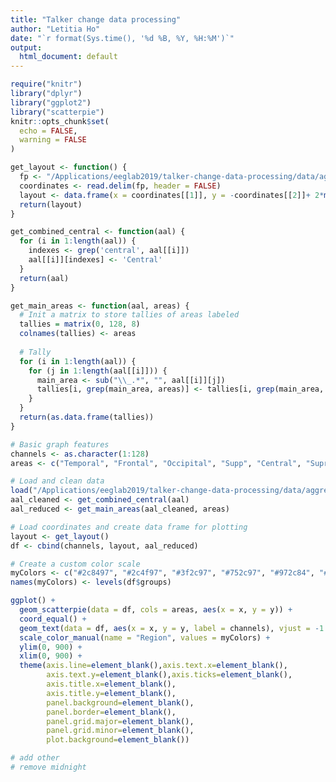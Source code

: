 ```yaml
---
title: "Talker change data processing"
author: "Letitia Ho"
date: "`r format(Sys.time(), '%d %B, %Y, %H:%M')`"
output:
  html_document: default
---
```


```r
require("knitr")
library("dplyr")
library("ggplot2")
library("scatterpie")
knitr::opts_chunk$set(
  echo = FALSE,
  warning = FALSE
) 
```

```r
get_layout <- function() { 
  fp <- "/Applications/eeglab2019/talker-change-data-processing/data/aggregate/electrode_points"
  coordinates <- read.delim(fp, header = FALSE)
  layout <- data.frame(x = coordinates[[1]], y = -coordinates[[2]]+ 2*mean(coordinates[[2]])) # flip y coords
  return(layout)
}

get_combined_central <- function(aal) {
  for (i in 1:length(aal)) {
    indexes <- grep('central', aal[[i]])
    aal[[i]][indexes] <- 'Central'
  }
  return(aal)
}

get_main_areas <- function(aal, areas) {
  # Init a matrix to store tallies of areas labeled
  tallies = matrix(0, 128, 8) 
  colnames(tallies) <- areas
  
  # Tally
  for (i in 1:length(aal)) {
    for (j in 1:length(aal[[i]])) {
      main_area <- sub("\\_.*", "", aal[[i]][j])
      tallies[i, grep(main_area, areas)] <- tallies[i, grep(main_area, areas)] + 1
    }
  }
  return(as.data.frame(tallies))
}
```

```r
# Basic graph features
channels <- as.character(1:128)
areas <- c("Temporal", "Frontal", "Occipital", "Supp", "Central", "SupraMarginal", "Angular", "Parietal")

# Load and clean data
load("/Applications/eeglab2019/talker-change-data-processing/data/aggregate/mni_coordinates_areas_aal.Rdata")
aal_cleaned <- get_combined_central(aal)
aal_reduced <- get_main_areas(aal_cleaned, areas)

# Load coordinates and create data frame for plotting
layout <- get_layout()
df <- cbind(channels, layout, aal_reduced)

# Create a custom color scale
myColors <- c("#2c8497", "#2c4f97", "#3f2c97", "#752c97", "#972c84", "#972c4f", "#97452c", "#97702c")
names(myColors) <- levels(df$groups)

ggplot() +
  geom_scatterpie(data = df, cols = areas, aes(x = x, y = y)) +
  coord_equal() +
  geom_text(data = df, aes(x = x, y = y, label = channels), vjust = -1.2, size= 3) +
  scale_color_manual(name = "Region", values = myColors) +
  ylim(0, 900) +
  xlim(0, 900) +
  theme(axis.line=element_blank(),axis.text.x=element_blank(),
        axis.text.y=element_blank(),axis.ticks=element_blank(),
        axis.title.x=element_blank(),
        axis.title.y=element_blank(),
        panel.background=element_blank(),
        panel.border=element_blank(),
        panel.grid.major=element_blank(),
        panel.grid.minor=element_blank(),
        plot.background=element_blank())

# add other
# remove midnight

```

